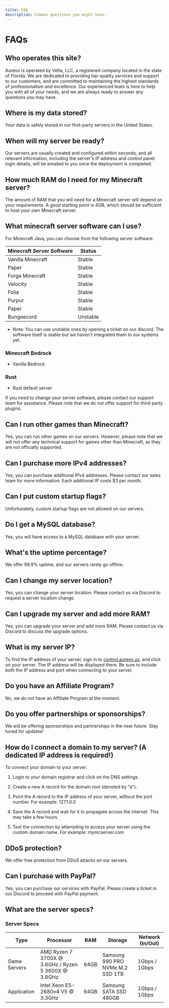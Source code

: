 ```yaml
---
title: FAQ
description: Common questions you might have.
---
```


# FAQs

## Who operates this site?

Aurevo is operated by Velta, LLC, a registered company located in the state of
Florida. We are dedicated to providing top-quality services and support to our
customers, and are committed to maintaining the highest standards of
professionalism and excellence. Our experienced team is here to help you with
all of your needs, and we are always ready to answer any questions you may have.

## Where is my data stored?

Your data is safely stored in our first-party servers in the United States.

## When will my server be ready?

Our servers are usually created and configured within seconds, and all
relevant information, including the server's IP address and control panel login
details, will be emailed to you once the deployment is completed.

## How much RAM do I need for my Minecraft server?

The amount of RAM that you will need for a Minecraft server will depend on your
requirements. A good starting point is 4GB, which should be sufficient to host
your own Minecraft server.

## What minecraft server software can I use?

For Minecraft Java, you can choose from the following server software:

| Minecraft Server Software |   Status  |
| ------------------------- | --------- |
| Vanilla Minecraft	       | Stable    |
| Paper	                   | Stable    |
| Forge Minecraft	          | Stable    |
| Velocity	                | Stable    |
| Folia	                   | Stable    |
| Purpur	                   | Stable    |
| Paper                     | Stable    |
| Bungeecord	             | Unstable  |

- Note: You can use unstable ones by opening a ticket on our discord. The software itself is stable but we haven't integrated them to our systems yet.

### Minecraft Bedrock

- Vanilla Bedrock

### Rust

- Rust default server

If you need to change your server software, please contact our support team for
assistance. Please note that we do not offer support for third-party plugins.

## Can I run other games than Minecraft?

Yes, you can run other games on our servers. However, please note that we will
not offer any technical support for games other than Minecraft, as they are not
officially supported.

## Can I purchase more IPv4 addresses?

Yes, you can purchase additional IPv4 addresses. Please contact our sales team
for more information. Each additional IP costs $3 per month.

## Can I put custom startup flags?

Unfortunately, custom startup flags are not allowed on our servers.

## Do I get a MySQL database?

Yes, you will have access to a MySQL database with your server.

## What's the uptime percentage?

We offer 99.9% uptime, and our servers rarely go offline.

## Can I change my server location?

Yes, you can change your server location. Please contact us via Discord to
request a server location change.

## Can I upgrade my server and add more RAM?

Yes, you can upgrade your server and add more RAM. Please contact us via Discord
to discuss the upgrade options.

## What is my server IP?

To find the IP address of your server, sign in to
[control.aurevo.us](https://control.aurevo.us), and click on your server. The IP
address will be displayed there. Be sure to include both the IP address and port
when connecting to your server.

## Do you have an Affiliate Program?

No, we do not have an Affiliate Program at the moment.

## Do you offer partnerships or sponsorships?

We will be offering sponsorships and partnerships in the near future. Stay tuned
for updates!

## How do I connect a domain to my server? (A dedicated IP address is required!)

To connect your domain to your server:

1. Login to your domain registrar and click on the DNS settings.

2. Create a new A record for the domain root (denoted by "`@`").

3. Point the A record to the IP address of your server, without the port number.
   For example: 127.1.0.0

4. Save the A record and wait for it to propagate across the internet. This may
   take a few hours.

5. Test the connection by attempting to access your server using the custom
   domain name. For example: mymcserver.com

## DDoS protection?

We offer free protection from DDoS attacks on our servers.

## Can I purchase with PayPal?

Yes, you can purchase our services with PayPal. Please create a ticket in our
Discord to proceed with PayPal payment.

## What are the server specs?

### Server Specs

| Type         | Processor                                           | RAM  | Storage                          | Network (In/Out) |
| ------------ | --------------------------------------------------- | ---- | -------------------------------- | ---------------- |
| Game Servers | AMD Ryzen 7 3700X @ 3.6GHz / Ryzen 5 3600X @ 3.8GHz | 64GB | Samsung 990 PRO NVMe M.2 SSD 1TB | 1Gbps / 1Gbps    |
| Application  | Intel Xeon E5-2680v4 V5 @ 3.3GHz                    | 64GB | Samsung SATA SSD 480GB           | 1Gbps / 1Gbps    |
